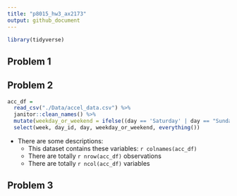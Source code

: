 ```yaml
---
title: "p8015_hw3_ax2173"
output: github_document
---
```


```r
library(tidyverse)
```

## Problem 1


## Problem 2

```r
acc_df = 
  read_csv("./Data/accel_data.csv") %>% 
  janitor::clean_names() %>% 
  mutate(weekday_or_weekend = ifelse((day == 'Saturday' | day == "Sunday"), 'Weekend', 'Weekday')) %>% 
  select(week, day_id, day, weekday_or_weekend, everything())
```

* There are some descriptions:
  * This dataset contains these variables: `r colnames(acc_df)`
  * There are totally `r nrow(acc_df)` observations
  * There are totally `r ncol(acc_df)` variables

## Problem 3

